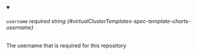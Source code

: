 
<details className="config-field" data-expandable="false" open>
<summary>

###### `username` <span className="config-field-required" data-required="false">required</span> <span className="config-field-type">string</span> <span className="config-field-default"></span> <span className="config-field-enum"></span> {#virtualClusterTemplates-spec-template-charts-username}

The username that is required for this repository

</summary>



</details>
